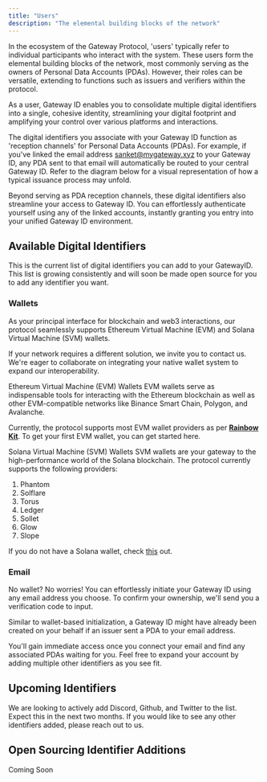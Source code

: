 ```yaml
---
title: "Users"
description: "The elemental building blocks of the network"
---
```


In the ecosystem of the Gateway Protocol, 'users' typically refer to individual participants who interact with the system. These users form the elemental building blocks of the network, most commonly serving as the owners of Personal Data Accounts (PDAs). However, their roles can be versatile, extending to functions such as issuers and verifiers within the protocol.

As a user, Gateway ID enables you to consolidate multiple digital identifiers into a single, cohesive identity, streamlining your digital footprint and amplifying your control over various platforms and interactions.

The digital identifiers you associate with your Gateway ID function as 'reception channels' for Personal Data Accounts (PDAs). For example, if you've linked the email address sanket@mygateway.xyz to your Gateway ID, any PDA sent to that email will automatically be routed to your central Gateway ID. Refer to the diagram below for a visual representation of how a typical issuance process may unfold.

Beyond serving as PDA reception channels, these digital identifiers also streamline your access to Gateway ID. You can effortlessly authenticate yourself using any of the linked accounts, instantly granting you entry into your unified Gateway ID environment.

## Available Digital Identifiers

This is the current list of digital identifiers you can add to your GatewayID. This list is growing consistently and will soon be made open source for you to add any identifier you want.

### Wallets

As your principal interface for blockchain and web3 interactions, our protocol seamlessly supports Ethereum Virtual Machine (EVM) and Solana Virtual Machine (SVM) wallets.

If your network requires a different solution, we invite you to contact us. We're eager to collaborate on integrating your native wallet system to expand our interoperability.

Ethereum Virtual Machine (EVM) Wallets
EVM wallets serve as indispensable tools for interacting with the Ethereum blockchain as well as other EVM-compatible networks like Binance Smart Chain, Polygon, and Avalanche.

Currently, the protocol supports most EVM wallet providers as per **[Rainbow Kit](https://www.rainbowkit.com/)**. To get your first EVM wallet, you can get started here.

Solana Virtual Machine (SVM) Wallets
SVM wallets are your gateway to the high-performance world of the Solana blockchain. The protocol currently supports the following providers:

1. Phantom
2. Solflare
3. Torus
4. Ledger
5. Sollet
6. Glow
7. Slope

If you do not have a Solana wallet, check [this](https://phantom.app/learn/guides/how-to-create-a-new-wallet) out.

### Email

No wallet? No worries! You can effortlessly initiate your Gateway ID using any email address you choose. To confirm your ownership, we'll send you a verification code to input.

Similar to wallet-based initialization, a Gateway ID might have already been created on your behalf if an issuer sent a PDA to your email address.

You'll gain immediate access once you connect your email and find any associated PDAs waiting for you. Feel free to expand your account by adding multiple other identifiers as you see fit.

## Upcoming Identifiers

We are looking to actively add Discord, Github, and Twitter to the list. Expect this in the next two months. If you would like to see any other identifiers added, please reach out to us.

## Open Sourcing Identifier Additions

Coming Soon
